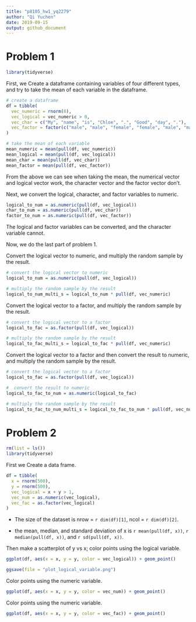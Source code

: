 ```yaml
---
title: "p8105_hw1_yq2279"
author: "Qi Yuchen"
date: 2019-09-15
output: github_document
---
```


# Problem 1

```r
library(tidyverse)
```

First, we Create a dataframe containing variables of four different types, and try to take the mean of each variable in the dataframe.

```r
# create a dataframe
df = tibble(
  vec_numeric = rnorm(8),
  vec_logical = vec_numeric > 0,
  vec_char = c("My", "name", "is", "Chloe", ".", "Good", "day", "."),
  vec_factor = factor(c("male", "male", "female", "female", "male", "male", "male", "female"))
)

# take the mean of each variable
mean_numeric = mean(pull(df, vec_numeric))
mean_logical = mean(pull(df, vec_logical))
mean_char = mean(pull(df, vec_char))
mean_factor = mean(pull(df, vec_factor))
```

From the above we can see when taking the mean, the numerical vector and logical vector work, the character vector and the factor vector don't.

Next, we  convert the logical, character, and factor variables to numeric.

```r
logical_to_num = as.numeric(pull(df, vec_logical))
char_to_num = as.numeric(pull(df, vec_char))
factor_to_num = as.numeric(pull(df, vec_factor))
```

The logical and factor variables can be converted, and the character variable cannot.

Now, we do the last part of problem 1.

Convert the logical vector to numeric, and multiply the random sample by the result.

```r
# convert the logical vector to numeric
logical_to_num = as.numeric(pull(df, vec_logical))

# multiply the random sample by the result
logical_to_num_multi_s = logical_to_num * pull(df, vec_numeric)
```

Convert the logical vector to a factor, and multiply the random sample by the result.

```r
# convert the logical vector to a factor
logical_to_fac = as.factor(pull(df, vec_logical))

# multiply the random sample by the result
logical_to_fac_multi_s = logical_to_fac * pull(df, vec_numeric)
```

Convert the logical vector to a factor and then convert the result to numeric, and multiply the random sample by the result.

```r
# convert the logical vector to a factor
logical_to_fac = as.factor(pull(df, vec_logical))

#  convert the result to numeric
logical_to_fac_to_num = as.numeric(logical_to_fac)

# multiply the random sample by the result
logical_to_fac_to_num_multi_s = logical_to_fac_to_num * pull(df, vec_numeric)
```

# Problem 2

```r
rm(list = ls())
library(tidyverse)
```

First we Create a data frame.

```r
df = tibble(
  x = rnorm(500),
  y = rnorm(500),
  vec_logical = x + y > 1,
  vec_num = as.numeric(vec_logical),
  vec_fac = as.factor(vec_logical)
)
```

* The size of the dataset is nrow = `r dim(df)[1]`, ncol = `r dim(df)[2]`. 

*  the mean, median, and standard deviation of x is `r mean(pull(df, x))`, `r median(pull(df, x))`, and `r sd(pull(df, x))`.

Then make a scatterplot of y vs x; color points using the logical variable.

```r
ggplot(df, aes(x = x, y = y, color = vec_logical)) + geom_point()

ggsave(file = "plot_logical_variable.png")
```

Color points using the numeric variable.

```r
ggplot(df, aes(x = x, y = y, color = vec_num)) + geom_point()
```

Color points using the numeric variable.

```r
ggplot(df, aes(x = x, y = y, color = vec_fac)) + geom_point()
```
